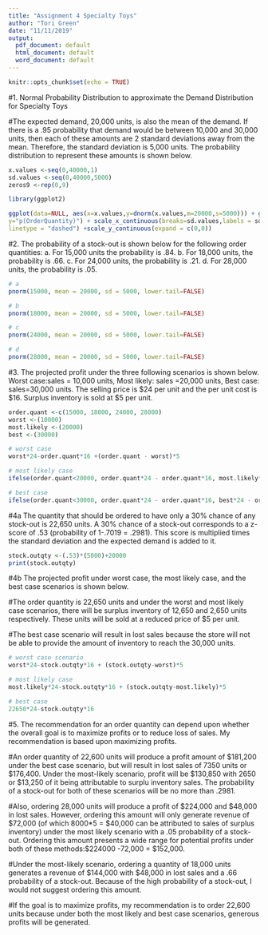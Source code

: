 ```yaml
---
title: "Assignment 4 Specialty Toys"
author: "Tori Green"
date: "11/11/2019"
output:
  pdf_document: default
  html_document: default
  word_document: default
---
```


```r
knitr::opts_chunk$set(echo = TRUE)
```

#1. Normal Probability Distribution to approximate the Demand Distribution for Specialty Toys

#The expected demand, 20,000 units, is also the mean of the demand. If there is a .95 probability that demand would be between 10,000 and 30,000 units, then each of these amounts are 2 standard deviations away from the mean. Therefore, the standard deviation is 5,000 units. The probability distribution to represent these amounts is shown below.

```r
x.values <-seq(0,40000,1)
sd.values <-seq(0,40000,5000)
zeros9 <-rep(0,9)
```

```r
library(ggplot2)

ggplot(data=NULL, aes(x=x.values,y=dnorm(x.values,m=20000,s=5000))) + geom_line() + labs(x="Order Quantity",
y="p(OrderQuantity)") + scale_x_continuous(breaks=sd.values,labels = sd.values) + geom_segment((aes(x=sd.values,y=zeros9,xend=sd.values,yend=dnorm(sd.values,m=20000,s=5000))), 
linetype = "dashed") +scale_y_continuous(expand = c(0,0))
```


#2. The probability of a stock-out is shown below for the following order quantities: 
a. For 15,000 units the probability is .84. 
b. For 18,000 units, the probability is .66.
c. For 24,000 units, the probability is .21.
d. For 28,000 units, the probability is .05. 
```r
# a
pnorm(15000, mean = 20000, sd = 5000, lower.tail=FALSE)

# b
pnorm(18000, mean = 20000, sd = 5000, lower.tail=FALSE)

# c
pnorm(24000, mean = 20000, sd = 5000, lower.tail=FALSE)

# d
pnorm(28000, mean = 20000, sd = 5000, lower.tail=FALSE)
```

#3. The projected profit under the three following scenarios is shown below. Worst case:sales = 10,000 units, Most likely: sales =20,000 units, Best case: sales=30,000 units. The selling price is $24 per unit and the per unit cost is $16. Surplus inventory is sold at $5 per unit.
```r
order.quant <-c(15000, 18000, 24000, 28000)
worst <-(10000)
most.likely <-(20000)
best <-(30000)

# worst case
worst*24-order.quant*16 +(order.quant - worst)*5

# most likely case
ifelse(order.quant<20000, order.quant*24 - order.quant*16, most.likely*24 - order.quant*16 + (order.quant - most.likely)*5)

# best case
ifelse(order.quant<30000, order.quant*24 - order.quant*16, best*24 - order.quant*16 + (order.quant - best)*5)
```

#4a The quantity that should be ordered to have only a 30% chance of any stock-out is 22,650 units. A 30% chance of a stock-out corresponds to a z-score of .53 (probability of 1-.7019 = .2981). This score is multiplied times the standard deviation and the expected demand is added to it.
```r
stock.outqty <-(.53)*(5000)+20000
print(stock.outqty)
```

#4b The projected profit under worst case, the most likely case, and the best case scenarios is shown below. 

#The order quantity is 22,650 units and under the worst and most likely case scenarios, there will be surplus inventory of 12,650 and 2,650 units respectively. These units will be sold at a reduced price of $5 per unit.

#The best case scenario will result in lost sales because the store will not be able to provide the amount of inventory to reach the 30,000 units.

```r
# worst case scenario
worst*24-stock.outqty*16 + (stock.outqty-worst)*5

# most likely case
most.likely*24-stock.outqty*16 + (stock.outqty-most.likely)*5

# best case
22650*24-stock.outqty*16
```
#5. The recommendation for an order quantity can depend upon whether the overall goal is to maximize profits or to reduce loss of sales. My recommendation is based upon maximizing profits.

#An order quantity of 22,600 units will produce a profit amount of $181,200 under the best case scenario, but will result in lost sales of 7350 units or $176,400. Under the most-likely scenario, profit will be $130,850 with 2650 or $13,250  of it being attributable to surplu inventory sales. The probability of a stock-out for both of these scenarios will be no more than .2981.

#Also, ordering 28,000 units will produce a profit of $224,000 and $48,000 in lost sales. However, ordering this amount will only generate revenue of $72,000 (of which 8000*5 = $40,000 can be attributed to sales of surplus inventory) under the most likely scenario with a .05 probability of a stock-out. Ordering this amount presents a wide range for potential profits under both of these methods:$224000 -72,000 = $152,000.

#Under the most-likely scenario, ordering a quantity of 18,000 units generates a revenue of $144,000 with $48,000 in lost sales and a .66 probability of a stock-out. Because of the high probability of a stock-out, I would not suggest ordering this amount.

#If the goal is to maximize profits, my recommendation is to order 22,600 units because under both the most likely and best case scenarios, generous profits will be generated.  

